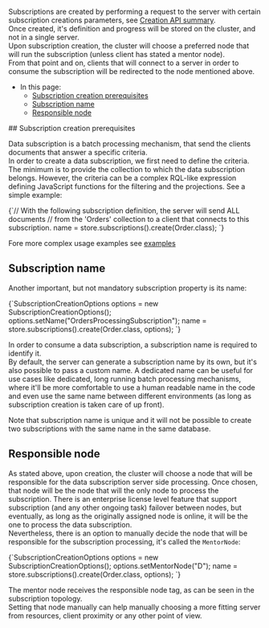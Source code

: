 
<Admonition type="note" title="">

Subscriptions are created by performing a request to the server with certain subscription creations parameters, see [Creation API summary](api-overview#create-and-createasync-overloads-summary).  
Once created, it's definition and progress will be stored on the cluster, and not in a single server.  
Upon subscription creation, the cluster will choose a preferred node that will run the subscription (unless client has stated a mentor node).  
From that point and on, clients that will connect to a server in order to consume the subscription will be redirected to the node mentioned above.  

* In this page:  
   * [Subscription creation prerequisites](../../../client-api/data-subscriptions/creation/how-to-create-data-subscription.mdx#subscription-creation-prerequisites)   
   * [Subscription name](../../../client-api/data-subscriptions/creation/how-to-create-data-subscription.mdx#subscription-name)  
   * [Responsible node](../../../client-api/data-subscriptions/creation/how-to-create-data-subscription.mdx#responsible-node)  

</Admonition>
## Subscription creation prerequisites

Data subscription is a batch processing mechanism, that send the clients documents that answer a specific criteria.  
In order to create a data subscription, we first need to define the criteria. The minimum is to provide the collection to which the data subscription belongs.
However, the criteria can be a complex RQL-like expression defining JavaScript functions for the filtering and the projections. See a simple example:

<TabItem value="create_whole_collection_generic1" label="create_whole_collection_generic1">
<CodeBlock language="java">
{`// With the following subscription definition, the server will send ALL documents
// from the 'Orders' collection to a client that connects to this subscription.
name = store.subscriptions().create(Order.class);
`}
</CodeBlock>
</TabItem>

Fore more complex usage examples see [examples](../../../client-api/data-subscriptions/creation/examples.mdx)  



## Subscription name

Another important, but not mandatory subscription property is its name: 

<TabItem value="create_whole_collection_generic_with_name" label="create_whole_collection_generic_with_name">
<CodeBlock language="java">
{`SubscriptionCreationOptions options = new SubscriptionCreationOptions();
options.setName("OrdersProcessingSubscription");
name = store.subscriptions().create(Order.class, options);
`}
</CodeBlock>
</TabItem>

In order to consume a data subscription, a subscription name is required to identify it.  
By default, the server can generate a subscription name by its own, but it's also possible to pass a custom name. 
A dedicated name can be useful for use cases like dedicated, long running batch processing mechanisms, where it'll be more comfortable to use a human readable
name in the code and even use the same name between different environments (as long as subscription creation is taken care of up front).

<Admonition type="info" title="Uniqueness" id="uniqueness" href="#uniqueness">
Note that subscription name is unique and it will not be possible to create two subscriptions with the same name in the same database.
</Admonition>



## Responsible node

As stated above, upon creation, the cluster will choose a node that will be responsible for the data subscription server side processing.  Once chosen, that node
will be the node that will the only node to process the subscription. There is an enterprise license level feature that support subscription (and any other ongoing task) 
failover between nodes, but eventually, as long as the originally assigned node is online, it will be the one to process the data subscription.  
Nevertheless, there is an option to manually decide the node that will be responsible for the subscription processing, it's called the `MentorNode`:

<TabItem value="create_whole_collection_generic_with_mentor_node" label="create_whole_collection_generic_with_mentor_node">
<CodeBlock language="java">
{`SubscriptionCreationOptions options = new SubscriptionCreationOptions();
options.setMentorNode("D");
name = store.subscriptions().create(Order.class, options);
`}
</CodeBlock>
</TabItem>

The mentor node receives the responsible node tag, as can be seen in the subscription topology.  
Setting that node manually can help manually choosing a more fitting server from resources, client proximity or any other point of view.




